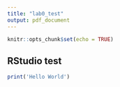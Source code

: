 ```yaml
---
title: "lab0_test"
output: pdf_document
---
```


```r
knitr::opts_chunk$set(echo = TRUE)
```

## RStudio test

```r
print('Hello World')
```
